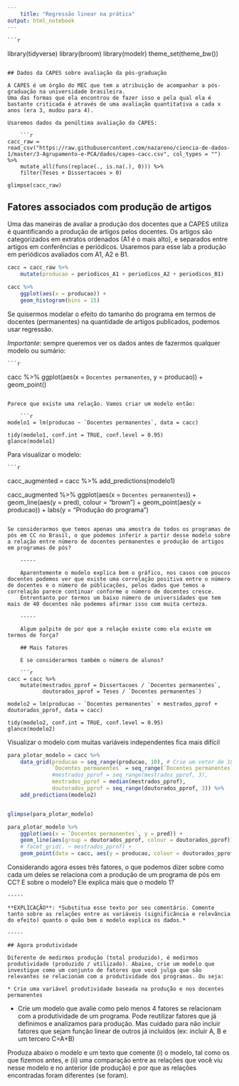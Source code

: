 ```yaml
---
    title: "Regressão linear na prática"
output: html_notebook
---
```

    
    ```r
library(tidyverse)
library(broom)
library(modelr)
theme_set(theme_bw())
```

## Dados da CAPES sobre avaliação da pós-graduação

A CAPES é um órgão do MEC que tem a atribuição de acompanhar a pós-graduação na universidade brasileira. 
Uma das formas que ela encontrou de fazer isso e pela qual ela é bastante criticada é através de uma avaliação quantitativa a cada x anos (era 3, mudou para 4). 

Usaremos dados da penúltima avaliação da CAPES: 
    
    ```r
cacc_raw = read_csv("https://raw.githubusercontent.com/nazareno/ciencia-de-dados-1/master/3-Agrupamento-e-PCA/dados/capes-cacc.csv", col_types = "") %>% 
    mutate_all(funs(replace(., is.na(.), 0))) %>% 
    filter(Teses + Dissertacoes > 0)

glimpse(cacc_raw)
```

## Fatores associados com produção de artigos

Uma das maneiras de avaliar a produção dos docentes que a CAPES utiliza é quantificando a produção de artigos pelos docentes.
Os artigos são categorizados em extratos ordenados (A1 é o mais alto), e separados entre artigos em conferências e periódicos.
Usaremos para esse lab a produção em periódicos avaliados com A1, A2 e B1.

```r
cacc = cacc_raw %>% 
    mutate(producao = periodicos_A1 + periodicos_A2 + periodicos_B1) 

cacc %>% 
    ggplot(aes(x = producao)) + 
    geom_histogram(bins = 15)
```

Se quisermos modelar o efeito do tamanho do programa em termos de docentes (permanentes) na quantidade de artigos publicados, podemos usar regressão. 

*Importante*: sempre queremos ver os dados antes de fazermos qualquer modelo ou sumário: 
    
    ```r
cacc %>% 
    ggplot(aes(x = `Docentes permanentes`, y = producao)) + 
    geom_point()
```

Parece que existe uma relação. Vamos criar um modelo então:
    
    ```r
modelo1 = lm(producao ~ `Docentes permanentes`, data = cacc)

tidy(modelo1, conf.int = TRUE, conf.level = 0.95)
glance(modelo1)
```

Para visualizar o modelo:
    
    ```r
cacc_augmented = cacc %>% 
    add_predictions(modelo1) 

cacc_augmented %>% 
    ggplot(aes(x = `Docentes permanentes`)) + 
    geom_line(aes(y = pred), colour = "brown") + 
    geom_point(aes(y = producao)) + 
    labs(y = "Produção do programa")

```

Se considerarmos que temos apenas uma amostra de todos os programas de pós em CC no Brasil, o que podemos inferir a partir desse modelo sobre a relação entre número de docentes permanentes e produção de artigos em programas de pós? 
    
    -----
    
    Aparentemente o modelo explica bem o gráfico, nos casos com poucos docentes podemos ver que existe uma correlação positiva entre o número de docentes e o número de públicações, pelos dados que temos a correlação parece continuar conforme o número de docentes cresce.
    Entrentanto por termos um baixo número de universidades que tem mais de 40 docentes não podemos afirmar isso com muita certeza.
    
    -----
    
    Algum palpite de por que a relação existe como ela existe em termos de força?
    
    ## Mais fatores
    
    E se considerarmos também o número de alunos?
    
    ```r
cacc = cacc %>% 
    mutate(mestrados_pprof = Dissertacoes / `Docentes permanentes`, 
           doutorados_pprof = Teses / `Docentes permanentes`)

modelo2 = lm(producao ~ `Docentes permanentes` + mestrados_pprof + doutorados_pprof, data = cacc)

tidy(modelo2, conf.int = TRUE, conf.level = 0.95)
glance(modelo2)
```

Visualizar o modelo com muitas variáveis independentes fica mais difícil

```r
para_plotar_modelo = cacc %>% 
    data_grid(producao = seq_range(producao, 10), # Crie um vetor de 10 valores no range
              `Docentes permanentes` = seq_range(`Docentes permanentes`, 4),  
              #mestrados_pprof = seq_range(mestrados_pprof, 3),
              mestrados_pprof = median(mestrados_pprof),
              doutorados_pprof = seq_range(doutorados_pprof, 3)) %>% 
    add_predictions(modelo2)


glimpse(para_plotar_modelo)

```

```r
para_plotar_modelo %>% 
    ggplot(aes(x = `Docentes permanentes`, y = pred)) + 
    geom_line(aes(group = doutorados_pprof, colour = doutorados_pprof)) + 
    # facet_grid(. ~ mestrados_pprof) + 
    geom_point(data = cacc, aes(y = producao, colour = doutorados_pprof))
```

Considerando agora esses três fatores, o que podemos dizer sobre como cada um deles se relaciona com a produção de um programa de pós em CC? E sobre o modelo? Ele explica mais que o modelo 1? 
    
    -----
    
    **EXPLICAÇÃO**: *Substitua esse texto por seu comentário. Comente tanto sobre as relações entre as variáveis (significância e relevância do efeito) quanto o quão bem o modelo explica os dados.*
    
    -----
    
    ## Agora produtividade 
    
    Diferente de medirmos produção (total produzido), é medirmos produtividade (produzido / utilizado). Abaixo, crie um modelo que investigue como um conjunto de fatores que você julga que são relevantes se relacionam com a produtividade dos programas. Ou seja: 
    
    * Crie uma variável produtividade baseada na produção e nos docentes permanentes
* Crie um modelo que avalie como pelo menos 4 fatores se relacionam com a produtividade de um programa. Pode reutilizar fatores que já definimos e analizamos para produção. Mas cuidado para não incluir fatores que sejam função linear de outros já incluídos (ex: incluir A, B e um tercero C=A+B)

Produza abaixo o modelo e um texto que comente (i) o modelo, tal como os que fizemos antes, e (ii) uma comparação entre as relações que você viu nesse modelo e no anterior (de produção) e por que as relações encontradas foram diferentes (se foram).
